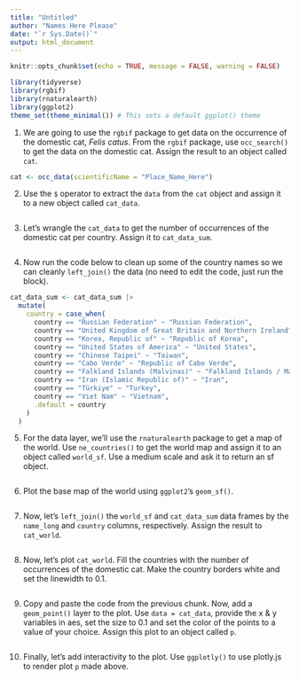 ```yaml
---
title: "Untitled"
author: "Names Here Please"
date: "`r Sys.Date()`"
output: html_document
---
```


```r
knitr::opts_chunk$set(echo = TRUE, message = FALSE, warning = FALSE)

library(tidyverse)
library(rgbif)
library(rnaturalearth)
library(ggplot2)
theme_set(theme_minimal()) # This sets a default ggplot() theme
```

1. We are going to use the `rgbif` package to get data on the occurrence of the domestic cat, *Felis catus*. From the `rgbif` package, use `occ_search()` to get the data on the domestic cat. Assign the result to an object called `cat`. 

```r
cat <- occ_data(scientificName = "Place_Name_Here")
```

2. Use the `$` operator to extract the `data` from the `cat` object and assign it to a new object called `cat_data`. 

```r

```

3. Let's wrangle the `cat_data` to get the number of occurrences of the domestic cat per country. Assign it to `cat_data_sum`. 
```r

```

4. Now run the code below to clean up some of the country names so we can cleanly `left_join()` the data (no need to edit the code, just run the block).

```r
cat_data_sum <- cat_data_sum |>
  mutate(
    country = case_when(
      country == "Russian Federation" ~ "Russian Federation",
      country == "United Kingdom of Great Britain and Northern Ireland" ~ "United Kingdom",
      country == "Korea, Republic of" ~ "Republic of Korea",
      country == "United States of America" ~ "United States",
      country == "Chinese Taipei" ~ "Taiwan",
      country == "Cabo Verde" ~ "Republic of Cabo Verde",
      country == "Falkland Islands (Malvinas)" ~ "Falkland Islands / Malvinas",
      country == "Iran (Islamic Republic of)" ~ "Iran",
      country == "Türkiye" ~ "Turkey",
      country == "Viet Nam" ~ "Vietnam",
      .default = country
    )
  )
```

5. For the data layer, we'll use the `rnaturalearth` package to get a map of the world. Use `ne_countries()` to get the world map and assign it to an object called `world_sf`. Use a medium scale and ask it to return an sf object.

```r

```

6. Plot the base map of the world using `ggplot2`'s `geom_sf()`. 

```r

```

7. Now, let's `left_join()` the `world_sf` and `cat_data_sum` data frames by the `name_long` and `country` columns, respectively. Assign the result to `cat_world`. 

```r

```

8. Now, let's plot `cat_world`. Fill the countries with the number of occurrences of the domestic cat. Make the country borders white and set the linewidth to 0.1.

```r

```

9. Copy and paste the code from the previous chunk. Now, add a `geom_point()` layer to the plot. Use `data = cat_data`, provide the x & y variables in aes, set the size to 0.1 and set the color of the points to a value of your choice. Assign this plot to an object called `p`.

```r

```

10. Finally, let's add interactivity to the plot. Use `ggplotly()` to use plotly.js to render plot `p` made above.

```r

```

